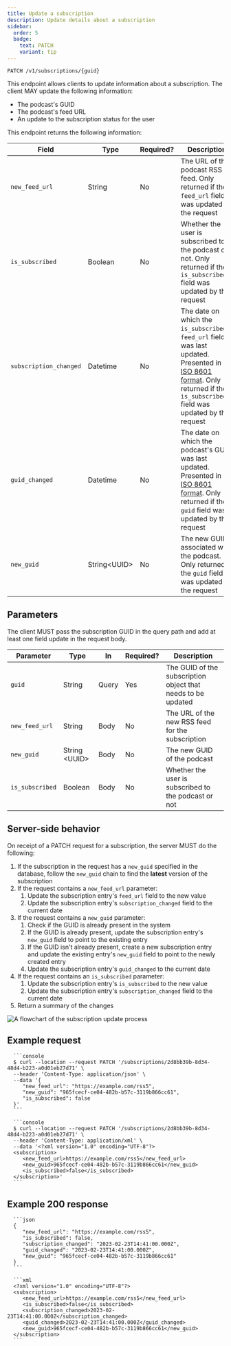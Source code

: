 ```yaml
---
title: Update a subscription
description: Update details about a subscription
sidebar:
  order: 5
  badge:
    text: PATCH
    variant: tip
---
```



<CoreAction />

```http title="Endpoint"
PATCH /v1/subscriptions/{guid}
```

This endpoint allows clients to update information about a subscription. The client MAY update the following information:

- The podcast's GUID
- The podcast's feed URL
- An update to the subscription status for the user

This endpoint returns the following information:

| Field                  | Type           | Required? | Description                                                                                                                                                                      |
| ---------------------- | -------------- | --------- | -------------------------------------------------------------------------------------------------------------------------------------------------------------------------------- |
| `new_feed_url`         | String         | No        | The URL of the podcast RSS feed. Only returned if the `feed_url` field was updated by the request                                                                                |
| `is_subscribed`        | Boolean        | No        | Whether the user is subscribed to the podcast or not. Only returned if the `is_subscribed` field was updated by the request                                                      |
| `subscription_changed` | Datetime       | No        | The date on which the `is_subscribed`or `feed_url` field was last updated. Presented in [ISO 8601 format]. Only returned if the `is_subscribed` field was updated by the request |
| `guid_changed`         | Datetime       | No        | The date on which the podcast's GUID was last updated. Presented in [ISO 8601 format]. Only returned if the `guid` field was updated by the request                              |
| `new_guid`             | String\<UUID\> | No        | The new GUID associated with the podcast. Only returned if the `guid` field was updated by the request                                                                           |

## Parameters

The client MUST pass the subscription GUID in the query path and add at least one field update in the request body.

| Parameter       | Type            | In    | Required? | Description                                                  |
| --------------- | --------------- | ----- | --------- | ------------------------------------------------------------ |
| `guid`          | String          | Query | Yes       | The GUID of the subscription object that needs to be updated |
| `new_feed_url`  | String          | Body  | No        | The URL of the new RSS feed for the subscription             |
| `new_guid`      | String \<UUID\> | Body  | No        | The new GUID of the podcast                                  |
| `is_subscribed` | Boolean         | Body  | No        | Whether the user is subscribed to the podcast or not         |

## Server-side behavior

On receipt of a PATCH request for a subscription, the server MUST do the following:

1. If the subscription in the request has a `new_guid` specified in the database, follow the `new_guid` chain to find the **latest** version of the subscription
2. If the request contains a `new_feed_url` parameter:
   1. Update the subscription entry's `feed_url` field to the new value
   2. Update the subscription entry's `subscription_changed` field to the current date
3. If the request contains a `new_guid` parameter:
   1. Check if the GUID is already present in the system
   2. If the GUID is already present, update the subscription entry's `new_guid` field to point to the existing entry
   3. If the GUID isn't already present, create a new subscription entry and update the existing entry's `new_guid` field to point to the newly created entry
   4. Update the subscription entry's `guid_changed` to the current date
4. If the request contains an `is_subscribed` parameter:
   1. Update the subscription entry's `is_subscribed` to the new value
   2. Update the subscription entry's `subscription_changed` field to the current date
5. Return a summary of the changes

![A flowchart of the subscription update process](@assets/diagrams/subscriptions/update_subscription.png)

## Example request

<Tabs syncKey="accepts">
   <TabItem label="JSON">

      ```console
      $ curl --location --request PATCH '/subscriptions/2d8bb39b-8d34-48d4-b223-a0d01eb27d71' \
      --header 'Content-Type: application/json' \
      --data '{
         "new_feed_url": "https://example.com/rss5",
         "new_guid": "965fcecf-ce04-482b-b57c-3119b866cc61",
         "is_subscribed": false
      }'
      ```

   </TabItem>
   <TabItem label="XML">

      ```console
      $ curl --location --request PATCH '/subscriptions/2d8bb39b-8d34-48d4-b223-a0d01eb27d71' \
      --header 'Content-Type: application/xml' \
      --data '<?xml version="1.0" encoding="UTF-8"?>
      <subscription>
         <new_feed_url>https://example.com/rss5</new_feed_url>
         <new_guid>965fcecf-ce04-482b-b57c-3119b866cc61</new_guid>
         <is_subscribed>false</is_subscribed>
      </subscription>'
      ```

   </TabItem>
</Tabs>

## Example 200 response

<Tabs syncKey="accepts">
   <TabItem label="JSON">

      ```json
      {
         "new_feed_url": "https://example.com/rss5",
         "is_subscribed": false,
         "subscription_changed": "2023-02-23T14:41:00.000Z",
         "guid_changed": "2023-02-23T14:41:00.000Z",
         "new_guid": "965fcecf-ce04-482b-b57c-3119b866cc61"
      }
      ```

   </TabItem>
   <TabItem label="XML">

      ```xml
      <?xml version="1.0" encoding="UTF-8"?>
      <subscription>
         <new_feed_url>https://example.com/rss5</new_feed_url>
         <is_subscribed>false</is_subscribed>
         <subscription_changed>2023-02-23T14:41:00.000Z</subscription_changed>
         <guid_changed>2023-02-23T14:41:00.000Z</guid_changed>
         <new_guid>965fcecf-ce04-482b-b57c-3119b866cc61</new_guid>
      </subscription>
      ```

   </TabItem>
</Tabs>

[ISO 8601 format]: https://www.iso.org/iso-8601-date-and-time-format.html
